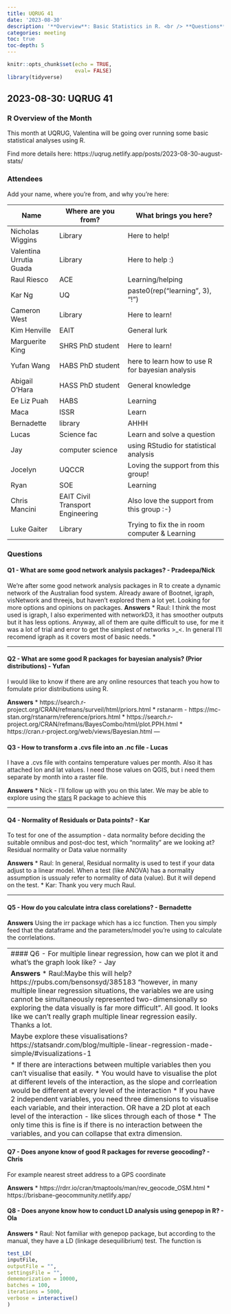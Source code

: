 ```yaml
---
title: UQRUG 41
date: '2023-08-30'
description: '**Overview**: Basic Statistics in R. <br /> **Questions**: stats, network analysis, NetCDF, spatial, normality of residuals, intra class correlations, plotting multiple linear regression, reverse geocoding, LD Analysis with genepop'
categories: meeting
toc: true
toc-depth: 5
---
```


```r
knitr::opts_chunk$set(echo = TRUE,
                      eval= FALSE)
library(tidyverse)

```

## 2023-08-30: UQRUG 41

### R Overview of the Month

This month at UQRUG, Valentina will be going over running some basic statistical analyses using R.

Find more details here: https://uqrug.netlify.app/posts/2023-08-30-august-stats/

### Attendees

Add your name, where you're from, and why you're here:

| Name                    | Where are you from?              | What brings you here?                            |
|-------------------------|----------------------------------|--------------------------------------------------|
| Nicholas Wiggins        | Library                          | Here to help!                                    |
| Valentina Urrutia Guada | Library                          | Here to help :)                                  |
| Raul Riesco             | ACE                              | Learning/helping                                 |
| Kar Ng                  | UQ                               | paste0(rep("learning", 3), "!")                  |
| Cameron West            | Library                          | Here to learn!                                   |
| Kim Henville            | EAIT                             | General lurk                                     |
| Marguerite King         | SHRS PhD student                 | Here to learn!                                   |
| Yufan Wang              | HABS PhD student                 | here to learn how to use R for bayesian analysis |
| Abigail O'Hara          | HASS PhD student                 | General knowledge                                |
| Ee Liz Puah             | HABS                             | Learning                                         |
| Maca                    | ISSR                             | Learn                                            |
| Bernadette              | library                          | AHHH                                             |
| Lucas                   | Science fac                      | Learn and solve a question                       |
| Jay                     | computer science                 | using RStudio for statistical analysis           |
| Jocelyn                 | UQCCR                            | Loving the support from this group!              |
| Ryan                    | SOE                              | Learning                                         |
| Chris Mancini           | EAIT Civil Transport Engineering | Also love the support from this group :-)        |
| Luke Gaiter             | Library                          | Trying to fix the in room computer & Learning    |

### Questions

#### Q1 - What are some good network analysis packages? - Pradeepa/Nick

We're after some good network analysis packages in R to create a dynamic network of the Australian food system. Already aware of Bootnet, igraph, visNetwork and threejs, but haven't explored them a lot yet. Looking for more options and opinions on packages. **Answers** \* Raul: I think the most used is igraph, I also experimented with networkD3, it has smoother outputs but it has less options. Anyway, all of them are quite difficult to use, for me it was a lot of trial and error to get the simplest of networks \>\_\<. In general I'll recomend igraph as it covers most of basic needs. \*

------------------------------------------------------------------------

#### Q2 - What are some good R packages for bayesian analysis? (Prior distributions) - Yufan

I would like to know if there are any online resources that teach you how to fomulate prior distributions using R.

**Answers** \* https://search.r-project.org/CRAN/refmans/surveil/html/priors.html \* rstanarm - https://mc-stan.org/rstanarm/reference/priors.html \* https://search.r-project.org/CRAN/refmans/BayesCombo/html/plot.PPH.html \* https://cran.r-project.org/web/views/Bayesian.html ---

#### Q3 - How to transform a .cvs file into an .nc file - Lucas

I have a .cvs file with contains temperature values per month. Also it has attached lon and lat values. I need those values on QGIS, but i need them separate by month into a raster file.

**Answers** \* Nick - I'll follow up with you on this later. We may be able to explore using the [stars](https://r-spatial.github.io/stars/) R package to achieve this

------------------------------------------------------------------------

#### Q4 - Normality of Residuals or Data points? - Kar

To test for one of the assumption - data normality before deciding the suitable omnibus and post-doc test, which "normality" are we looking at? Residual normality or Data value normality

**Answers** \* Raul: In general, Residual normality is used to test if your data adjust to a linear model. When a test (like ANOVA) has a normality assumption is ussualy refer to normality of data (value). But it will depend on the test. \* Kar: Thank you very much Raul.

------------------------------------------------------------------------

#### Q5 - How do you calculate intra class corelations? - Bernadette

**Answers** Using the irr package which has a icc function. Then you simply feed that the dataframe and the parameters/model you're using to calculate the corrlelations.

|                                                                                                                                                                                                                                                                                                                                                                                                                                                                                                                                                                                                           |
|-----------------------------------------------------------------------------------------------------------------------------------------------------------------------------------------------------------------------------------------------------------------------------------------------------------------------------------------------------------------------------------------------------------------------------------------------------------------------------------------------------------------------------------------------------------------------------------------------------------|
| \#### Q6 - For multiple linear regression, how can we plot it and what's the graph look like? - Jay                                                                                                                                                                                                                                                                                                                                                                                                                                                                                                       |
| **Answers** \* Raul:Maybe this will help? https://rpubs.com/bensonsyd/385183 "however, in many multiple linear regression situations, the variables we are using cannot be simultaneously represented two-dimensionally so exploring the data visually is far more difficult". All good. It looks like we can't really graph multiple linear regression easily. Thanks a lot.                                                                                                                                                                                                                             |
| Maybe explore these visualisations? https://statsandr.com/blog/multiple-linear-regression-made-simple/#visualizations-1                                                                                                                                                                                                                                                                                                                                                                                                                                                                                   |
| \* If there are interactions between multiple variables then you can't visualise that easily. \* You would have to visualise the plot at different levels of the interaction, as the slope and corrleation would be different at every level of the interaction \* If you have 2 independent variables, you need three dimensions to visualise each variable, and their interaction. OR have a 2D plot at each level of the interaction - like slices through each of those \* The only time this is fine is if there is no interaction between the variables, and you can collapse that extra dimension. |

#### Q7 - Does anyone know of good R packages for reverse geocoding? - Chris

For example nearest street address to a GPS coordinate

**Answers** \* https://rdrr.io/cran/tmaptools/man/rev_geocode_OSM.html \* https://brisbane-geocommunity.netlify.app/

#### Q8 - Does anyone know how to conduct LD analysis using genepop in R? - Ola

**Answers** \* Raul: Not familiar with genepop package, but according to the manual, they have a LD (linkage desequilibrium) test. The function is

``` r
test_LD(
inputFile,
outputFile = "",
settingsFile = "",
dememorization = 10000,
batches = 100,
iterations = 5000,
verbose = interactive()
)
```
